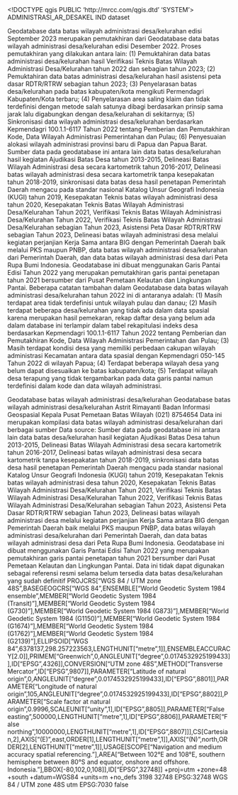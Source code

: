 <!DOCTYPE qgis PUBLIC 'http://mrcc.com/qgis.dtd' 'SYSTEM'>
<qgis version="3.28.7-Firenze">
  <identifier>ADMINISTRASI_AR_DESAKEL</identifier>
  <parentidentifier></parentidentifier>
  <language>IND</language>
  <type>dataset</type>
  <title>ADMINISTRASI_AR_DESAKEL</title>
  <abstract>Geodatabase data batas wilayah administrasi desa/kelurahan edisi September 2023 merupakan pemutakhiran dari Geodatabase data batas wilayah administrasi desa/kelurahan edisi Desember 2022. Proses pemutakhiran yang dilakukan antara lain: (1) Pemuktahiran data batas administrasi desa/kelurahan hasil Verifikasi Teknis Batas Wilayah Administrasi Desa/Kelurahan tahun 2022 dan sebagian tahun 2023; (2) Pemuktahiran data batas administrasi desa/kelurahan hasil asistensi peta dasar RDTR/RTRW sebagian tahun 2023; (3) Penyelarasan batas desa/kelurahan pada batas kabupaten/kota mengikuti Permendagri Kabupaten/Kota terbaru; (4) Penyelarasan area saling klaim dan tidak terdefinisi dengan metode salah satunya dibagi berdasarkan prinsip sama jarak lalu digabungkan dengan desa/kelurahan di sekitarnya; (5) Sinkronisasi data wilayah administrasi desa/kelurahan berdasarkan Kepmendagri 100.1.1-6117 Tahun 2022 tentang Pemberian dan Pemutakhiran Kode, Data Wilayah Administrasi Pemerintahan dan Pulau; (6) Penyesuaian alokasi wilayah administrasi provinsi baru di Papua dan Papua Barat.
Sumber data pada geodatabase ini antara lain data batas desa/kelurahan hasil kegiatan Ajudikasi Batas Desa tahun 2013-2015, Delineasi Batas Wilayah Administrasi desa secara kartometrik tahun 2016-2017, Delineasi batas wilayah administrasi desa secara kartometrik tanpa kesepakatan tahun 2018-2019, sinkronisasi data batas desa hasil penetapan Pemerintah Daerah mengacu pada standar nasional Katalog Unsur Geografi Indonesia (KUGI) tahun 2019, Kesepakatan Teknis batas wilayah administrasi desa tahun 2020, Kesepakatan Teknis Batas Wilayah Administrasi Desa/Kelurahan Tahun 2021, Verifikasi Teknis Batas Wilayah Administrasi Desa/Kelurahan Tahun 2022, Verifikasi Teknis Batas Wilayah Administrasi Desa/Kelurahan sebagian Tahun 2023, Asistensi Peta Dasar RDTR/RTRW sebagian Tahun 2023, Delineasi batas wilayah administrasi desa melalui kegiatan perjanjian Kerja Sama antara BIG dengan Pemerintah Daerah baik melalui PKS maupun PNBP, data batas wilayah administrasi desa/kelurahan dari Pemerintah Daerah, dan data batas wilayah administrasi desa dari Peta Rupa Bumi Indonesia. Geodatabase ini dibuat menggunakan Garis Pantai Edisi Tahun 2022 yang merupakan pemutakhiran garis pantai penetapan tahun 2021 bersumber dari Pusat Pemetaan Kelautan dan Lingkungan Pantai.
Beberapa catatan tambahan dalam Geodatabase data batas wilayah administrasi desa/kelurahan tahun 2022 ini di antaranya adalah: (1) Masih terdapat area tidak terdefinisi untuk wilayah pulau dan danau; (2) Masih terdapat beberapa desa/kelurahan yang tidak ada dalam data spasial karena merupakan hasil pemekaran, rekap daftar desa yang belum ada dalam database ini terlampir dalam tabel rekapitulasi indeks desa berdasarkan Kepmendagri 100.1.1-6117 Tahun 2022 tentang Pemberian dan Pemutakhiran Kode, Data Wilayah Administrasi Pemerintahan dan Pulau; (3) Masih terdapat kondisi desa yang memiliki perbedaan cakupan wilayah administrasi Kecamatan antara data spasial dengan Kepmendagri 050-145 Tahun 2022 di wilayah Papua; (4) Terdapat beberapa wilayah desa yang belum dapat disesuaikan ke batas kabupaten/kota; (5) Terdapat wilayah desa terapung yang tidak tergambarkan pada data garis pantai namun terdefinisi dalam kode dan data wilayah administrasi.

</abstract>
  <keywords vocabulary="Search keys">
    <keyword>Geodatabase batas wilayah administrasi desa/kelurahan</keyword>
  </keywords>
  <keywords vocabulary="gmd:topicCategory">
    <keyword>Geodatabase batas wilayah administrasi desa/kelurahan</keyword>
  </keywords>
  <contact>
    <name>Astrit Rimayanti</name>
    <organization>Badan Informasi Geospasial</organization>
    <position>Kepala Pusat Pemetaan Batas Wilayah</position>
    <voice>(021) 8754654</voice>
    <fax></fax>
    <email></email>
    <role></role>
  </contact>
  <links/>
  <history>Data ini merupakan kompilasi data batas wilayah administrasi desa/kelurahan dari berbagai sumber</history>
  <history>Data source: Sumber data pada geodatabase ini antara lain data batas desa/kelurahan hasil kegiatan Ajudikasi Batas Desa tahun 2013-2015, Delineasi Batas Wilayah Administrasi desa secara kartometrik tahun 2016-2017, Delineasi batas wilayah administrasi desa secara kartometrik tanpa kesepakatan tahun 2018-2019, sinkronisasi data batas desa hasil penetapan Pemerintah Daerah mengacu pada standar nasional Katalog Unsur Geografi Indonesia (KUGI) tahun 2019, Kesepakatan Teknis batas wilayah administrasi desa tahun 2020, Kesepakatan Teknis Batas Wilayah Administrasi Desa/Kelurahan Tahun 2021, Verifikasi Teknis Batas Wilayah Administrasi Desa/Kelurahan Tahun 2022, Verifikasi Teknis Batas Wilayah Administrasi Desa/Kelurahan sebagian Tahun 2023, Asistensi Peta Dasar RDTR/RTRW sebagian Tahun 2023, Delineasi batas wilayah administrasi desa melalui kegiatan perjanjian Kerja Sama antara BIG dengan Pemerintah Daerah baik melalui PKS maupun PNBP, data batas wilayah administrasi desa/kelurahan dari Pemerintah Daerah, dan data batas wilayah administrasi desa dari Peta Rupa Bumi Indonesia. Geodatabase ini dibuat menggunakan Garis Pantai Edisi Tahun 2022 yang merupakan pemutakhiran garis pantai penetapan tahun 2021 bersumber dari Pusat Pemetaan Kelautan dan Lingkungan Pantai.</history>
  <fees></fees>
  <constraints type="Limitations of use">Data ini tidak dapat digunakan sebagai referensi resmi selama belum tersedia data batas desa/kelurahan yang sudah definitif</constraints>
  <encoding></encoding>
  <crs>
    <spatialrefsys nativeFormat="Wkt">
      <wkt>PROJCRS["WGS 84 / UTM zone 48S",BASEGEOGCRS["WGS 84",ENSEMBLE["World Geodetic System 1984 ensemble",MEMBER["World Geodetic System 1984 (Transit)"],MEMBER["World Geodetic System 1984 (G730)"],MEMBER["World Geodetic System 1984 (G873)"],MEMBER["World Geodetic System 1984 (G1150)"],MEMBER["World Geodetic System 1984 (G1674)"],MEMBER["World Geodetic System 1984 (G1762)"],MEMBER["World Geodetic System 1984 (G2139)"],ELLIPSOID["WGS 84",6378137,298.257223563,LENGTHUNIT["metre",1]],ENSEMBLEACCURACY[2.0]],PRIMEM["Greenwich",0,ANGLEUNIT["degree",0.0174532925199433]],ID["EPSG",4326]],CONVERSION["UTM zone 48S",METHOD["Transverse Mercator",ID["EPSG",9807]],PARAMETER["Latitude of natural origin",0,ANGLEUNIT["degree",0.0174532925199433],ID["EPSG",8801]],PARAMETER["Longitude of natural origin",105,ANGLEUNIT["degree",0.0174532925199433],ID["EPSG",8802]],PARAMETER["Scale factor at natural origin",0.9996,SCALEUNIT["unity",1],ID["EPSG",8805]],PARAMETER["False easting",500000,LENGTHUNIT["metre",1],ID["EPSG",8806]],PARAMETER["False northing",10000000,LENGTHUNIT["metre",1],ID["EPSG",8807]]],CS[Cartesian,2],AXIS["(E)",east,ORDER[1],LENGTHUNIT["metre",1]],AXIS["(N)",north,ORDER[2],LENGTHUNIT["metre",1]],USAGE[SCOPE["Navigation and medium accuracy spatial referencing."],AREA["Between 102°E and 108°E, southern hemisphere between 80°S and equator, onshore and offshore. Indonesia."],BBOX[-80,102,0,108]],ID["EPSG",32748]]</wkt>
      <proj4>+proj=utm +zone=48 +south +datum=WGS84 +units=m +no_defs</proj4>
      <srsid>3198</srsid>
      <srid>32748</srid>
      <authid>EPSG:32748</authid>
      <description>WGS 84 / UTM zone 48S</description>
      <projectionacronym>utm</projectionacronym>
      <ellipsoidacronym>EPSG:7030</ellipsoidacronym>
      <geographicflag>false</geographicflag>
    </spatialrefsys>
  </crs>
  <extent>
    <spatial minx="94.97190000000000509" miny="-11.00760000000000005" dimensions="2" minz="0" maxz="0" maxx="141.02000000000001023" maxy="6.07680000000000042" crs="EPSG:32748"/>
    <temporal>
      <period>
        <start></start>
        <end></end>
      </period>
    </temporal>
  </extent>
</qgis>
